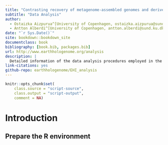 ```yaml
---
title: "Contrasting recovery of metagenome‑assembled genomes and derived microbial communities from lizard fecal and cloacal samples"
subtitle: "Data Analysis"
author:
  - Ostaizka Aizpurua^[University of Copenhagen, ostaizka.aizpurua@sund.ku.dk]
  - Antton Alberdi^[University of Copenhagen, antton.alberdi@sund.ku.dk]
date: "`r Sys.Date()`"
site: bookdown::bookdown_site
documentclass: book
bibliography: [book.bib, packages.bib]
url: http://www.earthhologenome.org/analysis
description: |
  Detailed information of the data analysis procedures employed in the Earth Hologenome Initiative.
link-citations: yes
github-repo: earthhologenome/EHI_analysis
---
```

```r
knitr::opts_chunk$set(
    class.source = "script-source",
    class.output = "script-output",
    comment = NA)
```

# Introduction

## Prepare the R environment